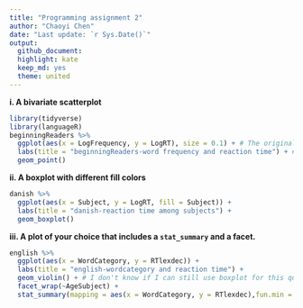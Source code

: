 ```yaml
---
title: "Programming assignment 2"
author: "Chaoyi Chen"
date: "Last update: `r Sys.Date()`"
output:
  github_document:
  highlight: kate
  keep_md: yes
  theme: united
---
```


**i. A bivariate scatterplot**

```r
library(tidyverse)
library(languageR)
beginningReaders %>%
  ggplot(aes(x = LogFrequency, y = LogRT), size = 0.1) + # The original size of dots seems to be too big, so I found a code on the Internet to make it smaller.
  labs(title = "beginningReaders-word frequency and reaction time") + # I didn't find any part of the book about adding a title to a plot, so I found it on the internet
  geom_point()
```


**ii. A boxplot with different fill colors**
```r
danish %>%
  ggplot(aes(x = Subject, y = LogRT, fill = Subject)) +
  labs(title = "danish-reaction time among subjects") +
  geom_boxplot()
```

**iii. A plot of your choice that includes a `stat_summary` and a facet.**


```r
english %>%
  ggplot(aes(x = WordCategory, y = RTlexdec)) +
  labs(title = "english-wordcategory and reaction time") +
  geom_violin() + # I don't know if I can still use boxplot for this question. Just in case, I made a last-minute change which turned a boxplot to a violin plot. They are almost the same but they count as differnt plots?
  facet_wrap(~AgeSubject) +
  stat_summary(mapping = aes(x = WordCategory, y = RTlexdec),fun.min = min, fun.max = max, fun = median)
```



